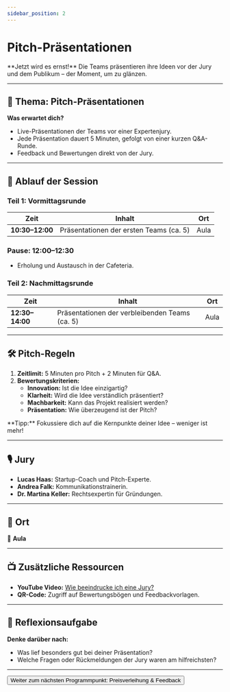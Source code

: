 ```yaml
---
sidebar_position: 2
---
```


# Pitch-Präsentationen

<Admonition type="info" icon="🎤">
  **Jetzt wird es ernst!**  
  Die Teams präsentieren ihre Ideen vor der Jury und dem Publikum – der Moment, um zu glänzen.
</Admonition>

---

## 🎯 **Thema:** Pitch-Präsentationen

**Was erwartet dich?**  
- Live-Präsentationen der Teams vor einer Expertenjury.  
- Jede Präsentation dauert 5 Minuten, gefolgt von einer kurzen Q&A-Runde.  
- Feedback und Bewertungen direkt von der Jury.

---

## 📝 **Ablauf der Session**

### **Teil 1: Vormittagsrunde**  
| **Zeit**       | **Inhalt**                                 | **Ort**   |
|----------------|-------------------------------------------|-----------|
| **10:30–12:00** | Präsentationen der ersten Teams (ca. 5)    | Aula      |

### **Pause: 12:00–12:30**  
- Erholung und Austausch in der Cafeteria.  

### **Teil 2: Nachmittagsrunde**  
| **Zeit**       | **Inhalt**                                 | **Ort**   |
|----------------|-------------------------------------------|-----------|
| **12:30–14:00** | Präsentationen der verbleibenden Teams (ca. 5) | Aula      |

---

## 🛠️ **Pitch-Regeln**

1. **Zeitlimit:** 5 Minuten pro Pitch + 2 Minuten für Q&A.  
2. **Bewertungskriterien:**  
   - **Innovation:** Ist die Idee einzigartig?  
   - **Klarheit:** Wird die Idee verständlich präsentiert?  
   - **Machbarkeit:** Kann das Projekt realisiert werden?  
   - **Präsentation:** Wie überzeugend ist der Pitch?  

<Admonition type="tip" icon="💡">
  **Tipp:** Fokussiere dich auf die Kernpunkte deiner Idee – weniger ist mehr!
</Admonition>

---

## 🎙️ **Jury**

- **Lucas Haas:** Startup-Coach und Pitch-Experte.  
- **Andrea Falk:** Kommunikationstrainerin.  
- **Dr. Martina Keller:** Rechtsexpertin für Gründungen.  

---

## 📍 **Ort**

📍 **Aula**  

---

## 📺 **Zusätzliche Ressourcen**

- **YouTube Video:** [Wie beeindrucke ich eine Jury?](https://www.youtube.com/watch?v=example)  
- **QR-Code:** Zugriff auf Bewertungsbögen und Feedbackvorlagen.  

---

## 🚀 **Reflexionsaufgabe**

**Denke darüber nach:**  
- Was lief besonders gut bei deiner Präsentation?  
- Welche Fragen oder Rückmeldungen der Jury waren am hilfreichsten?  

---

<Button destination="/roadmap/docs/startup-basics/yfn-school/day5/awards-feedback">
  Weiter zum nächsten Programmpunkt: Preisverleihung & Feedback
</Button>